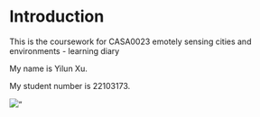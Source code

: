 # Introduction {.unnumbered}

This is the coursework for CASA0023 emotely sensing cities and environments - learning diary

My name is Yilun Xu.

My student number is 22103173.

![](pic/welcome.png)"
